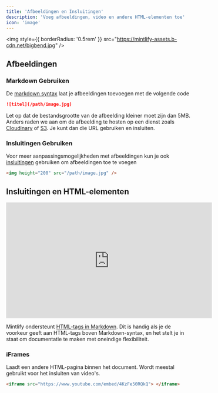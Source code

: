 ```yaml
---
title: 'Afbeeldingen en Insluitingen'
description: 'Voeg afbeeldingen, video en andere HTML-elementen toe'
icon: 'image'
---
```


<img
  style={{ borderRadius: '0.5rem' }}
  src="https://mintlify-assets.b-cdn.net/bigbend.jpg"
/>

## Afbeeldingen

### Markdown Gebruiken

De [markdown syntax](https://www.markdownguide.org/basic-syntax/#images) laat je afbeeldingen toevoegen met de volgende code

```md
![titel](/path/image.jpg)
```

Let op dat de bestandsgrootte van de afbeelding kleiner moet zijn dan 5MB. Anders raden we aan om de afbeelding te hosten op een dienst zoals [Cloudinary](https://cloudinary.com/) of [S3](https://aws.amazon.com/s3/). Je kunt dan die URL gebruiken en insluiten.

### Insluitingen Gebruiken

Voor meer aanpassingsmogelijkheden met afbeeldingen kun je ook [insluitingen](/writing-content/embed) gebruiken om afbeeldingen toe te voegen

```html
<img height="200" src="/path/image.jpg" />
```

## Insluitingen en HTML-elementen

<iframe
  width="560"
  height="315"
  src="https://www.youtube.com/embed/4KzFe50RQkQ"
  title="YouTube video player"
  frameBorder="0"
  allow="accelerometer; autoplay; clipboard-write; encrypted-media; gyroscope; picture-in-picture"
  allowFullScreen
  style={{ width: '100%', borderRadius: '0.5rem' }}
></iframe>

<br />

<Tip>

Mintlify ondersteunt [HTML-tags in Markdown](https://www.markdownguide.org/basic-syntax/#html). Dit is handig als je de voorkeur geeft aan HTML-tags boven Markdown-syntax, en het stelt je in staat om documentatie te maken met oneindige flexibiliteit.

</Tip>

### iFrames

Laadt een andere HTML-pagina binnen het document. Wordt meestal gebruikt voor het insluiten van video's.

```html
<iframe src="https://www.youtube.com/embed/4KzFe50RQkQ"> </iframe>
```